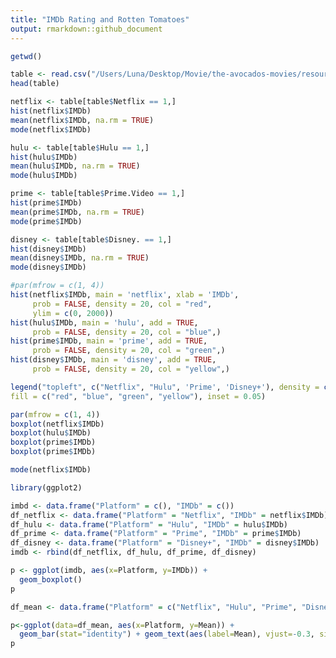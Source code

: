```yaml
---
title: "IMDb Rating and Rotten Tomatoes"
output: rmarkdown::github_document
---
```




```r
getwd()
```


```r
table <- read.csv("/Users/Luna/Desktop/Movie/the-avocados-movies/resources/MoviesOnStreamingPlatforms_updated.csv")
head(table)
```


```r
netflix <- table[table$Netflix == 1,]
hist(netflix$IMDb)
mean(netflix$IMDb, na.rm = TRUE)
mode(netflix$IMDb)
```


```r
hulu <- table[table$Hulu == 1,]
hist(hulu$IMDb)
mean(hulu$IMDb, na.rm = TRUE)
mode(hulu$IMDb)
```




```r
prime <- table[table$Prime.Video == 1,]
hist(prime$IMDb)
mean(prime$IMDb, na.rm = TRUE)
mode(prime$IMDb)
```


```r
disney <- table[table$Disney. == 1,]
hist(disney$IMDb)
mean(disney$IMDb, na.rm = TRUE)
mode(disney$IMDb)
```




```r
#par(mfrow = c(1, 4))
hist(netflix$IMDb, main = 'netflix', xlab = 'IMDb',
     prob = FALSE, density = 20, col = "red",
     ylim = c(0, 2000))
hist(hulu$IMDb, main = 'hulu', add = TRUE,
     prob = FALSE, density = 20, col = "blue",)
hist(prime$IMDb, main = 'prime', add = TRUE,
     prob = FALSE, density = 20, col = "green",)
hist(disney$IMDb, main = 'disney', add = TRUE,
     prob = FALSE, density = 20, col = "yellow",)

legend("topleft", c("Netflix", "Hulu", 'Prime', 'Disney+'), density = c(20, 20, 20, 20),
fill = c("red", "blue", "green", "yellow"), inset = 0.05)
```


```r
par(mfrow = c(1, 4))
boxplot(netflix$IMDb)
boxplot(hulu$IMDb)
boxplot(prime$IMDb)
boxplot(prime$IMDb)
```

```r
mode(netflix$IMDb)
```


```r
library(ggplot2)
```


```r
imbd <- data.frame("Platform" = c(), "IMDb" = c())
df_netflix <- data.frame("Platform" = "Netflix", "IMDb" = netflix$IMDb)
df_hulu <- data.frame("Platform" = "Hulu", "IMDb" = hulu$IMDb)
df_prime <- data.frame("Platform" = "Prime", "IMDb" = prime$IMDb)
df_disney <- data.frame("Platform" = "Disney+", "IMDb" = disney$IMDb)
imdb <- rbind(df_netflix, df_hulu, df_prime, df_disney)
```

```r
p <- ggplot(imdb, aes(x=Platform, y=IMDb)) + 
  geom_boxplot()
p
```

```r
df_mean <- data.frame("Platform" = c("Netflix", "Hulu", "Prime", "Disney+"), "Mean" = c(mean(netflix$IMDb, na.rm = TRUE), mean(hulu$IMDb, na.rm = TRUE), mean(prime$IMDb, na.rm = TRUE), mean(disney$IMDb, na.rm = TRUE)))

p<-ggplot(data=df_mean, aes(x=Platform, y=Mean)) +
  geom_bar(stat="identity") + geom_text(aes(label=Mean), vjust=-0.3, size=3.5)
p
```


